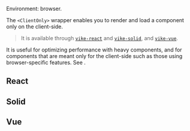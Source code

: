 
Environment: browser.

The `<ClientOnly>` wrapper enables you to render and load a component only on the client-side.

> It is available through [`vike-react`](https://github.com/vikejs/vike-react) and [`vike-solid`](https://github.com/vikejs/vike-solid), and [`vike-vue`](https://github.com/vikejs/vike-vue).

It is useful for optimizing performance with heavy components, and for components that are meant only for the client-side such as those using browser-specific features. See <Link href="/client-only-components" />.

## React

<ClientOnlyCommon packageName="vike-react" />

## Solid

<ClientOnlyCommon packageName="vike-solid" />

## Vue

<ClientOnlyCommon packageName="vike-vue" />
